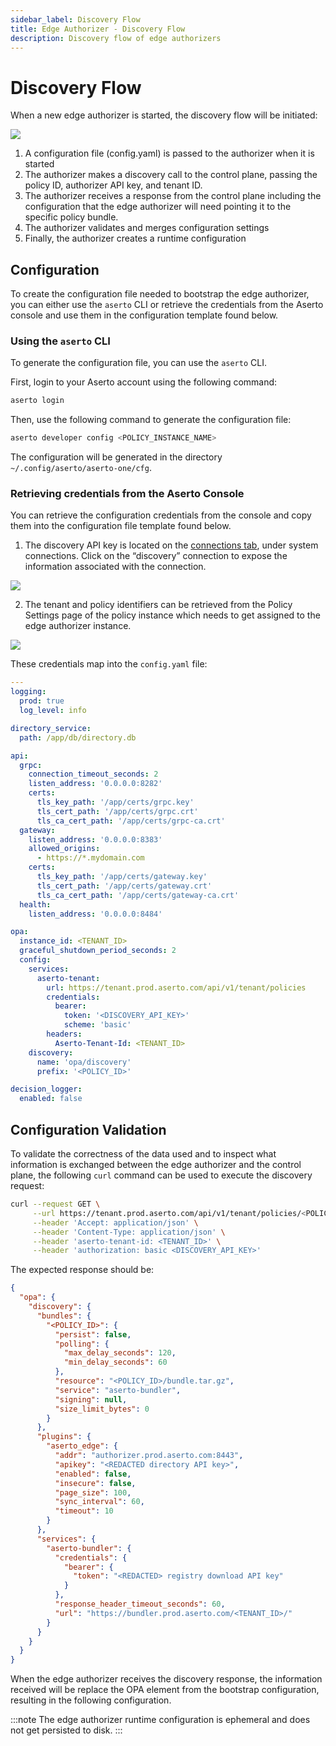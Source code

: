 ```yaml
---
sidebar_label: Discovery Flow
title: Edge Authorizer - Discovery Flow
description: Discovery flow of edge authorizers
---
```


# Discovery Flow

When a new edge authorizer is started, the discovery flow will be initiated:

<img src="/discovery-bootstrap.png" />

1. A configuration file (config.yaml) is passed to the authorizer when it is started
2. The authorizer makes a discovery call to the control plane, passing the policy ID, authorizer API key, and tenant ID.
3. The authorizer receives a response from the control plane including the configuration that the edge authorizer will need pointing it to the specific policy bundle.
4. The authorizer validates and merges configuration settings
5. Finally, the authorizer creates a runtime configuration

## Configuration

To create the configuration file needed to bootstrap the edge authorizer, you can either use the `aserto` CLI or retrieve the credentials from the Aserto console and use them in the configuration template found below.

### Using the `aserto` CLI

To generate the configuration file, you can use the `aserto`
CLI.

First, login to your Aserto account using the following command:

```sh
aserto login
```

Then, use the following command to generate the configuration file:

```sh
aserto developer config <POLICY_INSTANCE_NAME>
```

The configuration will be generated in the directory ` ~/.config/aserto/aserto-one/cfg`.

### Retrieving credentials from the Aserto Console

You can retrieve the configuration credentials from the console and copy them into the configuration file template found below.

1. The discovery API key is located on the [connections tab](https://console.aserto.com/ui/connections), under system connections. Click on the “discovery” connection to expose the information associated with the connection.

<img src="/discovery-api-key.png" />

2. The tenant and policy identifiers can be retrieved from the Policy Settings page of the policy instance which needs to get assigned to the edge authorizer instance.

<img src="/policy-and-tenant-ids.png" />

These credentials map into the `config.yaml` file:

```yaml
---
logging:
  prod: true
  log_level: info

directory_service:
  path: /app/db/directory.db

api:
  grpc:
    connection_timeout_seconds: 2
    listen_address: '0.0.0.0:8282'
    certs:
      tls_key_path: '/app/certs/grpc.key'
      tls_cert_path: '/app/certs/grpc.crt'
      tls_ca_cert_path: '/app/certs/grpc-ca.crt'
  gateway:
    listen_address: '0.0.0.0:8383'
    allowed_origins:
      - https://*.mydomain.com
    certs:
      tls_key_path: '/app/certs/gateway.key'
      tls_cert_path: '/app/certs/gateway.crt'
      tls_ca_cert_path: '/app/certs/gateway-ca.crt'
  health:
    listen_address: '0.0.0.0:8484'

opa:
  instance_id: <TENANT_ID>
  graceful_shutdown_period_seconds: 2
  config:
    services:
      aserto-tenant:
        url: https://tenant.prod.aserto.com/api/v1/tenant/policies
        credentials:
          bearer:
            token: '<DISCOVERY_API_KEY>'
            scheme: 'basic'
        headers:
          Aserto-Tenant-Id: <TENANT_ID>
    discovery:
      name: 'opa/discovery'
      prefix: '<POLICY_ID>'

decision_logger:
  enabled: false
```

## Configuration Validation

To validate the correctness of the data used and to inspect what information is exchanged between the edge authorizer and the control plane, the following `curl` command can be used to execute the discovery request:

```sh
curl --request GET \
     --url https://tenant.prod.aserto.com/api/v1/tenant/policies/<POLICY_ID>/opa/discovery \
     --header 'Accept: application/json' \
     --header 'Content-Type: application/json' \
     --header 'aserto-tenant-id: <TENANT_ID>' \
     --header 'authorization: basic <DISCOVERY_API_KEY>'
```

The expected response should be:

```json
{
  "opa": {
    "discovery": {
      "bundles": {
        "<POLICY_ID>": {
          "persist": false,
          "polling": {
            "max_delay_seconds": 120,
            "min_delay_seconds": 60
          },
          "resource": "<POLICY_ID>/bundle.tar.gz",
          "service": "aserto-bundler",
          "signing": null,
          "size_limit_bytes": 0
        }
      },
      "plugins": {
        "aserto_edge": {
          "addr": "authorizer.prod.aserto.com:8443",
          "apikey": "<REDACTED directory API key>",
          "enabled": false,
          "insecure": false,
          "page_size": 100,
          "sync_interval": 60,
          "timeout": 10
        }
      },
      "services": {
        "aserto-bundler": {
          "credentials": {
            "bearer": {
              "token": "<REDACTED> registry download API key"
            }
          },
          "response_header_timeout_seconds": 60,
          "url": "https://bundler.prod.aserto.com/<TENANT_ID>/"
        }
      }
    }
  }
}
```

When the edge authorizer receives the discovery response, the information received will be replace the OPA element from the bootstrap configuration, resulting in the following configuration.

:::note
The edge authorizer runtime configuration is ephemeral and does not get persisted to disk.
:::
